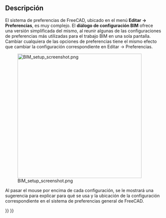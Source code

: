 <languages/>

{{Docnav
|[[Arch_CutPlane|CutPlane]]
|[[BIM_Views|Views]]
|[[BIM_Workbench|BIM]]
|IconL=Arch_CutPlane.svg
|IconR=BIM_Views.svg
|IconC=Workbench_BIM.svg
}}

<div class="mw-translate-fuzzy">
{{GuiCommandAddon
|Name=BIM Setup
|Workbenches=[[Image:IFC.svg|16px]] [[BIM Workbench|BIM]]
|Addon=BIM
|MenuLocation=Manage → Setup
}}
</div>

<span id="Description"></span>
==Descripción==

El sistema de preferencias de FreeCAD, ubicado en el menú '''Editar -> Preferencias''', es muy complejo. El '''diálogo de configuración BIM''' ofrece una versión simplificada del mismo, al reunir algunas de las configuraciones de preferencias más utilizadas para el trabajo BIM en una sola pantalla. Cambiar cualquiera de las opciones de preferencias tiene el mismo efecto que cambiar la configuración correspondiente en Editar -> Preferencias.

[[Image:BIM_setup_screenshot.png|400px]]

<div class="mw-translate-fuzzy">
Al pasar el mouse por encima de cada configuración, se le mostrará una sugerencia para explicar para qué se usa y la ubicación de la configuración correspondiente en el sistema de preferencias general de FreeCAD.
</div>


{{Docnav
|[[Arch_CutPlane|CutPlane]]
|[[BIM_Views|Views]]
|[[BIM_Workbench|BIM]]
|IconL=Arch_CutPlane.svg
|IconR=BIM_Views.svg
|IconC=Workbench_BIM.svg
}}

{{BIM_Tools_navi{{#translation:}}}}
{{Userdocnavi{{#translation:}}}}